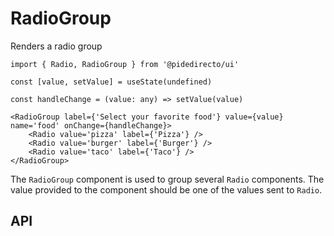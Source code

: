 

<Meta of={RadioGroupStories} />

# RadioGroup

Renders a radio group

<Canvas of={RadioGroupStories.Primary} sourceState='none' />

```tsx
import { Radio, RadioGroup } from '@pidedirecto/ui'

const [value, setValue] = useState(undefined)

const handleChange = (value: any) => setValue(value)

<RadioGroup label={'Select your favorite food'} value={value} name='food' onChange={handleChange}>
    <Radio value='pizza' label={'Pizza'} />
    <Radio value='burger' label={'Burger'} />
    <Radio value='taco' label={'Taco'} />
</RadioGroup>
```

The `RadioGroup` component is used to group several `Radio` components. The value provided to the component should be one of the values sent to `Radio`.

## API

<ArgTypes of={RadioGroupStories} />
